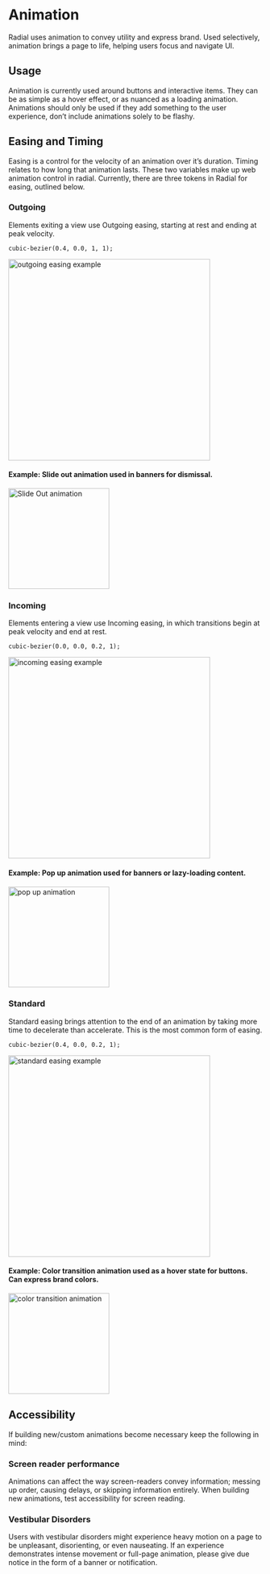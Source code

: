 
<Meta title="Foundations/Animation" />

# Animation

Radial uses animation to convey utility and express brand. Used selectively, animation brings a page to life, helping users focus and navigate UI.

## Usage

Animation is currently used around buttons and interactive items. They can be as simple as a hover effect, or as nuanced as a loading animation. Animations should only be used if they add something to the user experience, don’t include animations solely to be flashy.

## Easing and Timing

Easing is a control for the velocity of an animation over it’s duration. Timing relates to how long that animation lasts. These two variables make up web animation control in radial. Currently, there are three tokens in Radial for easing, outlined below.

  ### Outgoing
   Elements exiting a view use Outgoing easing, starting at rest and ending at peak velocity.

    cubic-bezier(0.4, 0.0, 1, 1);

 <img alt="outgoing easing example" src="/assets/images/outgoing-animation.png" width="400" />

  #### Example: Slide out animation used in banners for dismissal.

 <img alt="Slide Out animation" src="/assets/images/Foundations-Animation-slide-out.gif" width="200" />




  ### Incoming
  Elements entering a view use Incoming easing, in which transitions begin at peak velocity and end at rest.

    cubic-bezier(0.0, 0.0, 0.2, 1);


  <img alt="incoming easing example" src="/assets/images/incoming-animation.png" width="400" />

  #### Example: Pop up animation used for banners or lazy-loading content.

 <img alt="pop up animation" src="/assets/images/Foundations-Animation-pop-up.gif" width="200" />



 ### Standard
 Standard easing brings attention to the end of an animation by taking more time to decelerate than accelerate. This is the most common form of easing.


    cubic-bezier(0.4, 0.0, 0.2, 1);



 <img alt="standard easing example" src="/assets/images/standard-animation.png" width="400" />

  #### Example: Color transition animation used as a hover state for buttons. Can express brand colors.


 <img alt="color transition animation" src="/assets/images/Foundations-Animation-color-transition.gif" width="200" />



## Accessibility

If building new/custom animations become necessary keep the following in mind:



### Screen reader performance
Animations can affect the way screen-readers convey information; messing up order, causing delays, or skipping information entirely. When building new animations, test accessibility for screen reading.

### Vestibular Disorders
Users with vestibular disorders might experience heavy motion on a page to be unpleasant, disorienting, or even nauseating. If an experience demonstrates intense movement or full-page animation, please give due notice in the form of a banner or notification.
